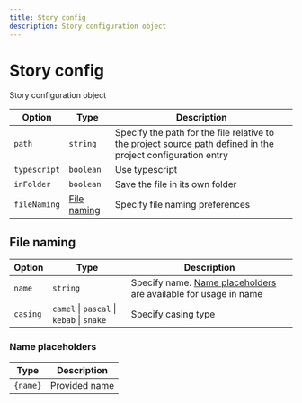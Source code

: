 ---
title: Story config
description: Story configuration object
---

# Story config

<Description>Story configuration object</Description>

| Option                  | Type                        | Description                                                                                                  |
| ----------------------- | --------------------------- | ------------------------------------------------------------------------------------------------------------ |
| <code>path</code>       | <code>string</code>         | Specify the path for the file relative to the project source path defined in the project configuration entry |
| <code>typescript</code> | <code>boolean</code>        | Use typescript                                                                                               |
| <code>inFolder</code>   | <code>boolean</code>        | Save the file in its own folder                                                                              |
| <code>fileNaming</code> | [File naming](#file-naming) | Specify file naming preferences                                                                              |

## File naming

| Option              | Type                                                                                                 | Description                                                                           |
| ------------------- | ---------------------------------------------------------------------------------------------------- | ------------------------------------------------------------------------------------- |
| <code>name</code>   | <code>string</code>                                                                                  | Specify name. [Name placeholders](#name-placeholders) are available for usage in name |
| <code>casing</code> | <Space><code>camel</code> \| <code>pascal</code> \| <code>kebab</code> \| <code>snake</code></Space> | Specify casing type                                                                   |

### Name placeholders

| Type                | Description   |
| ------------------- | ------------- |
| <code>{name}</code> | Provided name |
